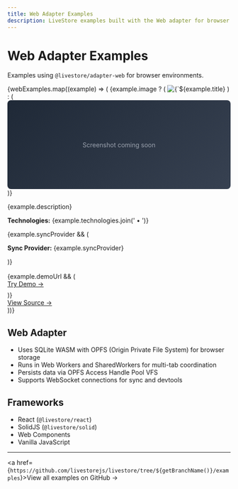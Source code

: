 ```yaml
---
title: Web Adapter Examples
description: LiveStore examples built with the Web adapter for browser environments
---
```



# Web Adapter Examples

Examples using `@livestore/adapter-web` for browser environments.

<CardGrid>
{webExamples.map((example) => (
  <Card title={example.title} key={example.title}>
    {example.image ? (
      <Image src={example.image.url} width={example.image.width} height={example.image.height} alt={`${example.title} application interface`} />
    ) : (
      <div style="background: linear-gradient(135deg, #1f2937 0%, #374151 100%); height: 200px; display: flex; align-items: center; justify-content: center; color: #9ca3af; font-size: 14px; border-radius: 8px;">
        Screenshot coming soon
      </div>
    )}
    <p>{example.description}</p>
    <p><strong>Technologies:</strong> {example.technologies.join(' • ')}</p>
    {example.syncProvider && (
      <p><strong>Sync Provider:</strong> {example.syncProvider}</p>
    )}
    <div style="margin-top: auto; padding-top: 1rem;">
      {example.demoUrl && (
        <p style="margin: 0 0 0.5rem 0;"><a href={example.demoUrl} target="_blank" rel="noopener noreferrer">Try Demo →</a></p>
      )}
      <p style="margin: 0;"><a href={example.sourceUrl} target="_blank" rel="noopener noreferrer">View Source →</a></p>
    </div>
  </Card>
))}
</CardGrid>

## Web Adapter

- Uses SQLite WASM with OPFS (Origin Private File System) for browser storage
- Runs in Web Workers and SharedWorkers for multi-tab coordination
- Persists data via OPFS Access Handle Pool VFS
- Supports WebSocket connections for sync and devtools

## Frameworks

- React (`@livestore/react`)
- SolidJS (`@livestore/solid`) 
- Web Components
- Vanilla JavaScript

---
<a href={`https://github.com/livestorejs/livestore/tree/${getBranchName()}/examples`}>View all examples on GitHub →</a>